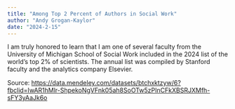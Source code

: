 ```yaml
---
title: "Among Top 2 Percent of Authors in Social Work"
author: "Andy Grogan-Kaylor"
date: "2024-2-15"
---
```


I am truly honored to learn that I am one of several faculty from the University of Michigan School of Social Work included in the 2024 list of the world's top 2% of scientists. The annual list was compiled by Stanford faculty and the analytics company Elsevier. 

Source: [https://data.mendeley.com/datasets/btchxktzyw/6?fbclid=IwAR1hMlr-ShpekoNgVFnk05ah8SoOTw5zPInCFkXBSRJXMfh-sFY3yAaJk6o](https://data.mendeley.com/datasets/btchxktzyw/6?fbclid=IwAR1hMlr-ShpekoNgVFnk05ah8SoOTw5zPInCFkXBSRJXMfh-sFY3yAaJk6o)


